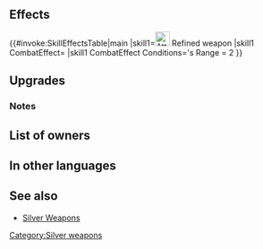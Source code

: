 {{Weapon Infobox
|tagid=SID_灼熱のブレス＋
|weaponType=Dragonstone
|might=15
|range=1
|cost=300
|exclusive=0
|statModifiers=0,15,0,0,0
|refinePaths=default
|refineSP=350
|refineMedals=500
|refineStones=50
|upgradedMight=16
|upgradedEffect=If foe's Range = 2, calculates damage using the lower of foe's Def or Res.
|properties=random_all
}}
==Effects==
{{#invoke:SkillEffectsTable|main
|skill1=[[File:Attack Plus W.png|x26px|class=inline-icon]] Refined weapon
|skill1 CombatEffect={{SkillEffectText|Lower Def/Res}}
|skill1 CombatEffect Conditions={{SkillTargetText|Foe}}'s Range = 2
}}
==Upgrades==
{{Weapon Upgrade List}}
===Notes===
{{LowerDefRes}}
==List of owners==
{{Skill Hero List}}
==In other languages==
{{OtherLanguages
|japanese=灼熱のブレス＋
|german=Feuerzunge+
|spanishEU=Lengua ígnea +
|spanishLA=Lengua ígnea +
|french=Pyrosouffle +
|italian=Lingua di fuoco+
|chineseTW=灼熱吐息＋
|portuguese=Brado de fogo+
}}
==See also==
* [[Silver Weapons]]
{{Weapons Navbox}}
[[Category:Silver weapons]]